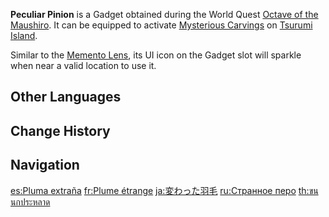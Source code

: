 {{About|the Gadget|the Quest Item|Peculiar Pinion (Quest Item)}}
{{Item Infobox
|id           = 220039; 220040
|image        = Item Peculiar Pinion.png
|type         = Gadgets
|invCategory  = Gadgets
|quality      = 4
|effect       = Activates [[Mysterious Carvings]] on [[Tsurumi Island]]. It has a cooldown of 3 seconds.
|description  = After defeating the monster that made the apex of Amakumo Peak its home, you discovered this strange feather.<br>It fell from the Thunderbird that once inhabited Tsurumi Island, and is the original form of the Maushiro.<br>It may have some special properties on Tsurumi Island.<br><br>'''After progressing to a point in [[The Sun-Wheel and Mt. Kanna]]:'''<br>A strange feather.<br>It may be able to trigger some wondrous effects if used on Tsurumi Island.<br>Take this feather with you into the world.<br><br/ >You did promise him that you would, after all.<br><br>'''In the [[Archive]]:'''<br>A feather left behind by the Thunderbird that once obliterated Tsurumi Island. It is filled with many memories and much power.<br>The people dwelling within the island fog worshiped the being whose light they could see even through the shroud all around them, and the feathers that fell from the Thunderbird also became the basis for the now-lost Tsurumi instrument, the Maushiro.<br>Due to a change, the Thunderbird would eventually annihilate all civilization on the island, and it would later itself be slain over Seirai Island.
|source1      = Obtained during the [[Octave of the Maushiro]]
|reusable     = Yes
|usage        = Quick Use
|memento      = No
}}
'''Peculiar Pinion''' is a Gadget obtained during the World Quest [[Octave of the Maushiro]]. It can be equipped to activate [[Mysterious Carvings]] on [[Tsurumi Island]].

Similar to the [[Memento Lens]], its UI icon on the Gadget slot will sparkle when near a valid location to use it.

==Other Languages==
{{Other Languages
|en      = Peculiar Pinion
|zhs     = 奇特的羽毛
|zhs_rm  = Qítè de Yǔmáo
|zht     = 奇特的羽毛
|zht_rm  = Qítè de Yǔmáo
|zh_tl   = Peculiar Feather
|ja      = 変わった羽毛
|ja_rm   = Kawatta Umou
|ja_tl   = Peculiar Feather
|ko      = 독특한 깃털
|ko_rm   = Dokteukhan Gitteol
|ko_tl   = Unique Feather
|es      = Pluma extraña
|es_tl   = Strange Feather
|fr      = Plume étrange
|fr_tl   = Strange Feather
|ru      = Странное перо
|ru_tl   = Strange Feather
|th      = ขนนกประหลาด
|th_rm   = 
|th_tl   = 
|vi      = Chiếc Lông Kỳ Lạ
|vi_tl   = Strange Feather
|de      = Außergewöhnliche Feder
|de_tl   = Extraordinary Feather
|id      = Bulu yang Aneh
|id_tl   = Strange Feather
|pt      = Pena Peculiar
|pt_tl   = 
|tr      = Tuhaf Tüy
|tr_tl   = Strange Feather
|it      = Piuma peculiare
|it_tl   = Peculiar Feather
}}

==Change History==
{{Change History|2.2}}

==Navigation==
{{Gadget Navbox}}

[[es:Pluma extraña]]
[[fr:Plume étrange]]
[[ja:変わった羽毛]]
[[ru:Странное перо]]
[[th:ขนนกประหลาด]]